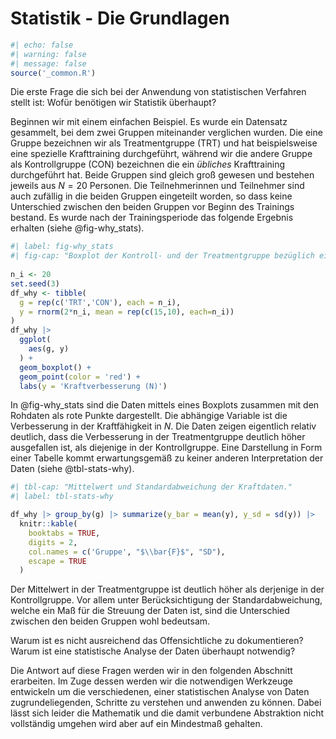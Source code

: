# Statistik - Die Grundlagen

```r
#| echo: false
#| warning: false
#| message: false
source('_common.R')
```

Die erste Frage die sich bei der Anwendung von statistischen Verfahren stellt ist:
Wofür benötigen wir Statistik überhaupt?

Beginnen wir mit einem einfachen Beispiel. Es wurde ein Datensatz gesammelt, bei dem zwei Gruppen miteinander verglichen wurden. Die eine Gruppe bezeichnen wir als Treatmentgruppe (TRT) und hat beispielsweise eine spezielle Krafttraining durchgeführt, während wir die andere Gruppe als Kontrollgruppe (CON) bezeichnen die ein *übliches* Krafttraining durchgeführt hat. Beide Gruppen sind gleich groß gewesen und bestehen jeweils aus $N = 20$ Personen. Die Teilnehmerinnen und Teilnehmer sind auch zufällig in die beiden Gruppen eingeteilt worden, so dass keine Unterschied zwischen den beiden Gruppen vor Beginn des Trainings bestand. Es wurde nach der Trainingsperiode das folgende Ergebnis erhalten (siehe @fig-why_stats). 

```r
#| label: fig-why_stats
#| fig-cap: "Boxplot der Kontroll- und der Treatmentgruppe bezüglich einer abhängigen Variable (Rohdaten als rote Punkte)"
 
n_i <- 20
set.seed(3)
df_why <- tibble(
  g = rep(c('TRT','CON'), each = n_i),
  y = rnorm(2*n_i, mean = rep(c(15,10), each=n_i))
)
df_why |> 
  ggplot(
    aes(g, y)
  ) +
  geom_boxplot() + 
  geom_point(color = 'red') +
  labs(y = 'Kraftverbesserung (N)')
```

In @fig-why_stats sind die Daten mittels eines Boxplots zusammen mit den Rohdaten als rote Punkte dargestellt. Die abhängige Variable ist die Verbesserung in der Kraftfähigkeit in $N$. Die Daten zeigen eigentlich relativ deutlich, dass die Verbesserung in der Treatmentgruppe deutlich höher ausgefallen ist, als diejenige in der Kontrollgruppe. Eine Darstellung in Form einer Tabelle kommt erwartungsgemäß zu keiner anderen Interpretation der Daten (siehe @tbl-stats-why).

```r
#| tbl-cap: "Mittelwert und Standardabweichung der Kraftdaten."
#| label: tbl-stats-why

df_why |> group_by(g) |> summarize(y_bar = mean(y), y_sd = sd(y)) |> 
  knitr::kable(
    booktabs = TRUE,
    digits = 2,
    col.names = c('Gruppe', "$\\bar{F}$", "SD"),
    escape = TRUE
  )
```

Der Mittelwert in der Treatmentgruppe ist deutlich höher als derjenige in der Kontrollgruppe. Vor allem unter Berücksichtigung der Standardabweichung, welche ein Maß für die Streuung der Daten ist, sind die Unterschied zwischen den beiden Gruppen wohl bedeutsam.

Warum ist es nicht ausreichend das Offensichtliche zu dokumentieren? Warum ist eine statistische Analyse der Daten überhaupt notwendig?

Die Antwort auf diese Fragen werden wir in den folgenden Abschnitt erarbeiten. Im Zuge dessen werden wir die notwendigen Werkzeuge entwickeln um die verschiedenen, einer statistischen Analyse von Daten zugrundeliegenden, Schritte zu verstehen und anwenden zu können. Dabei lässt sich leider die Mathematik und die damit verbundene Abstraktion nicht vollständig umgehen wird aber auf ein Mindestmaß gehalten.

